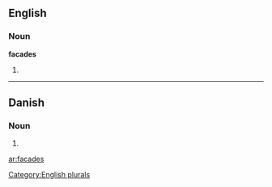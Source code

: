 ==English==

===Noun===
'''facades'''

# {{plural of|[[facade]]}}

[[Category:English plurals]]

----

==Danish==

===Noun===
{{infl|da|noun form|g=c}}

# {{form of|genitive singular indefinite|facade|lang=Danish}}

[[ar:facades]]